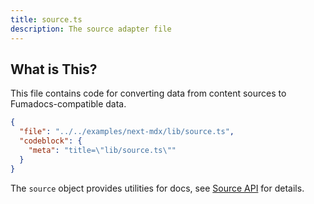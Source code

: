 ```yaml
---
title: source.ts
description: The source adapter file
---
```


## What is This?

This file contains code for converting data from content sources to Fumadocs-compatible data.

```json doc-gen:file
{
  "file": "../../examples/next-mdx/lib/source.ts",
  "codeblock": {
    "meta": "title=\"lib/source.ts\""
  }
}
```

The `source` object provides utilities for docs, see [Source API](/docs/headless/source-api) for details.
